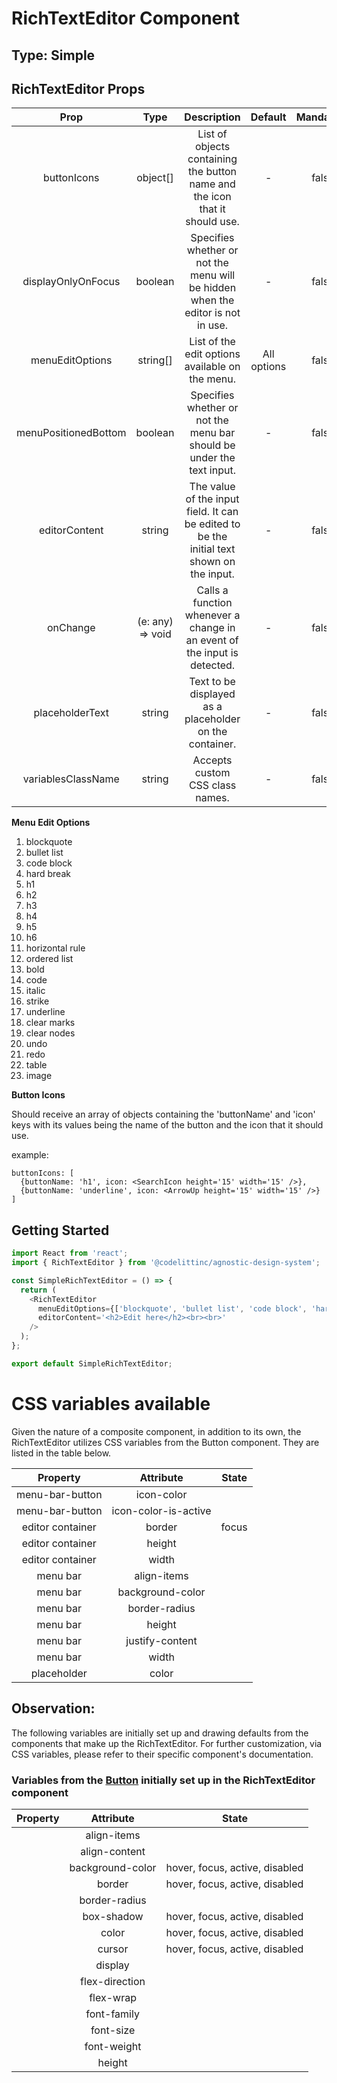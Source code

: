 # RichTextEditor Component

## Type: Simple

## RichTextEditor Props

|         Prop         |        Type        |                                         Description                                         |   Default   | Mandatory |
| :------------------: | :----------------: | :-----------------------------------------------------------------------------------------: | :---------: | :-------: |
|     buttonIcons      |       object[]     |         List of objects containing the button name and the icon that it should use.         |      -      |   false   |
|  displayOnlyOnFocus  |       boolean      |       Specifies whether or not the menu will be hidden when the editor is not in use.       |      -      |   false   |
|   menuEditOptions    |       string[]     |                       List of the edit options available on the menu.                       | All options |   false   |
| menuPositionedBottom |       boolean      |            Specifies whether or not the menu bar should be under the text input.            |      -      |   false   |
|    editorContent     |       string       |  The value of the input field. It can be edited to be the initial text shown on the input.  |      -      |   false   |
|       onChange       |  (e: any) => void  |          Calls a function whenever a change in an event of the input is detected.           |      -      |   false   |
|   placeholderText    |       string       |                   Text to be displayed as a placeholder on the container.                   |      -      |   false   |
|  variablesClassName  |       string       |                               Accepts custom CSS class names.                               |      -      |   false   |

**Menu Edit Options**

1. blockquote
2. bullet list
3. code block
4. hard break
5. h1
6. h2
7. h3
8. h4
9. h5
10. h6
11. horizontal rule
12. ordered list
13. bold
14. code
15. italic
16. strike
17. underline
18. clear marks
19. clear nodes
20. undo
21. redo
22. table
23. image

**Button Icons**

Should receive an array of objects containing the 'buttonName' and 'icon' keys with its values being the name of the button and the icon that it should use.

example:

```
buttonIcons: [
  {buttonName: 'h1', icon: <SearchIcon height='15' width='15' />},
  {buttonName: 'underline', icon: <ArrowUp height='15' width='15' />}
]
```

## Getting Started

```javascript
import React from 'react';
import { RichTextEditor } from '@codelittinc/agnostic-design-system';

const SimpleRichTextEditor = () => {
  return (
    <RichTextEditor
      menuEditOptions={['blockquote', 'bullet list', 'code block', 'hard break', 'h1', 'redo']}
      editorContent='<h2>Edit here</h2><br><br>'
    />
  );
};

export default SimpleRichTextEditor;
```

# CSS variables available

Given the nature of a composite component, in addition to its own, the RichTextEditor utilizes CSS variables from the Button component.
They are listed in the table below.

|     Property     |         Attribute          |             State              |
| :--------------: | :------------------------: | :----------------------------: |
|  menu-bar-button |         icon-color         |                                |
|  menu-bar-button |    icon-color-is-active    |                                |
| editor container |           border           |             focus              |
| editor container |           height           |                                |
| editor container |           width            |                                |
|     menu bar     |        align-items         |                                |
|     menu bar     |      background-color      |                                |
|     menu bar     |       border-radius        |                                |
|     menu bar     |           height           |                                |
|     menu bar     |      justify-content       |                                |
|     menu bar     |           width            |                                |
|   placeholder    |           color            |                                |

## Observation:
The following variables are initially set up and drawing defaults from the components that make up the RichTextEditor.
For further customization, via CSS variables, please refer to their specific component's documentation.

### Variables from the [Button](https://design-system.codelitt.dev/?path=/docs/components-button--neutral) initially set up in the RichTextEditor component

| Property |         Attribute          |             State              |
| :------: | :------------------------: | :----------------------------: |
|          |        align-items         |                                |
|          |       align-content        |                                |
|          |      background-color      | hover, focus, active, disabled |
|          |           border           | hover, focus, active, disabled |
|          |       border-radius        |                                |
|          |         box-shadow         | hover, focus, active, disabled |
|          |           color            | hover, focus, active, disabled |
|          |           cursor           | hover, focus, active, disabled |
|          |          display           |                                |
|          |       flex-direction       |                                |
|          |         flex-wrap          |                                |
|          |        font-family         |                                |
|          |         font-size          |                                |
|          |        font-weight         |                                |
|          |           height           |                                |